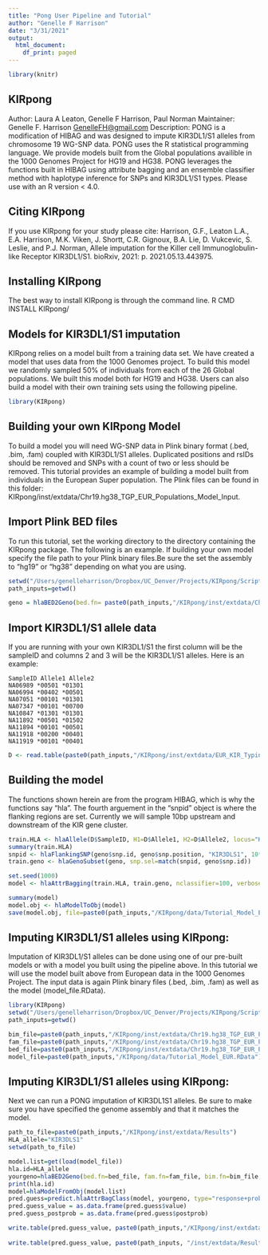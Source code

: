 ```yaml
---
title: "Pong User Pipeline and Tutorial"
author: "Genelle F Harrison"
date: "3/31/2021"
output:
  html_document:
    df_print: paged
---
```


```r
library(knitr)
```

## KIRpong

Author: Laura A Leaton, Genelle F Harrison, Paul Norman
Maintainer: Genelle F. Harrison <GenelleFH@gmail.com>
Description: PONG is a modification of HIBAG and was designed to impute
	KIR3DL1/S1 alleles from chromosome 19 WG-SNP data. PONG uses the R statistical programming language.
	We provide models built from the Global populations availible in the 1000 Genomes Project for HG19 and   HG38. PONG leverages the functions built in HIBAG using attribute bagging and an 
	ensemble classifier method with haplotype inference for SNPs and KIR3DL1/S1 types. Please use
	with an R version < 4.0.

## Citing KIRpong

If you use KIRpong for your study please cite:
	Harrison, G.F., Leaton L.A., E.A. Harrison, M.K. Viken, J. Shortt, C.R. Gignoux, B.A. Lie, D. Vukcevic, S. Leslie, and P.J. Norman, Allele imputation for the Killer cell Immunoglobulin-like Receptor KIR3DL1/S1. bioRxiv, 2021: p. 2021.05.13.443975.
	
## Installing KIRpong
The best way to install KIRpong is through the command line.
R CMD INSTALL KIRpong/

## Models for KIR3DL1/S1 imputation
KIRpong relies on a model built from a training data set. We have created a model that uses data from the 1000 Genomes project. To build this model we randomly sampled 50% of individuals from each of the 26 Global populations. We built this model both for HG19 and HG38. Users can also build a model with their own training sets using the following pipeline.


```r
library(KIRpong)
```


## Building your own KIRpong Model
To build a model you will need WG-SNP data in Plink binary format (.bed, .bim, .fam) coupled with KIR3DL1/S1 alleles. Duplicated positions and rsIDs should be removed and SNPs with a count of two or less should be removed. This tutorial provides an example of building a model built from individuals in the European Super population. The Plink files can be found in this folder:
KIRpong/inst/extdata/Chr19.hg38_TGP_EUR_Populations_Model_Input.

## Import Plink BED files
To run this tutorial, set the working directory to the directory containing the KIRpong package. The following is an example. If building your own model specify the file path to your Plink binary files.Be sure the set the assembly to "hg19" or "hg38" depending on what you are using.

```r
setwd("/Users/genelleharrison/Dropbox/UC_Denver/Projects/KIRpong/Scripts/Versions")
path_inputs=getwd()

geno = hlaBED2Geno(bed.fn= paste0(path_inputs,"/KIRpong/inst/extdata/Chr19.hg38_TGP_EUR_Populations_Model_Input.bed"), fam.fn= paste0(path_inputs,"/KIRpong/inst/extdata/Chr19.hg38_TGP_EUR_Populations_Model_Input.fam"),bim.fn= paste0(path_inputs,"/KIRpong/inst/extdata/Chr19.hg38_TGP_EUR_Populations_Model_Input.bim"), assembly="hg38")

```
## Import KIR3DL1/S1 allele data
If you are running with your own KIR3DL1/S1 the first column will be the sampleID and columns 2 and 3 will be the KIR3DL1/S1 alleles. Here is an example:

```
SampleID Allele1 Allele2
NA06989 *00501 *01301
NA06994 *00402 *00501
NA07051 *00101 *01301
NA07347 *00101 *00700
NA10847 *01301 *01301
NA11892 *00501 *01502
NA11894 *00101 *00501
NA11918 *00200 *00401
NA11919 *00101 *00401
```
```r
D <- read.table(paste0(path_inputs,"/KIRpong/inst/extdata/EUR_KIR_Typing_Alleles_For_Model.txt"), header=TRUE, stringsAsFactors = FALSE)
```

## Building the model
The functions shown herein are from the program HIBAG, which is why the functions say "hla". The fourth arguement in the "snpid" object is where the flanking regions are set. Currently we will sample 10bp upstream and downstream of the KIR gene cluster. 

```r
train.HLA <- hlaAllele(D$SampleID, H1=D$Allele1, H2=D$Allele2, locus="KIR3DLS1", assembly="hg38")
summary(train.HLA)
snpid <- hlaFlankingSNP(geno$snp.id, geno$snp.position, "KIR3DLS1", 10*10, assembly="hg38") 
train.geno <- hlaGenoSubset(geno, snp.sel=match(snpid, geno$snp.id))

set.seed(1000)
model <- hlaAttrBagging(train.HLA, train.geno, nclassifier=100, verbose.detail=TRUE)

summary(model)
model.obj <- hlaModelToObj(model)
save(model.obj, file=paste0(path_inputs,"/KIRpong/data/Tutorial_Model_EUR.RData"))

```

## Imputing KIR3DL1/S1 alleles using KIRpong:
Imputation of KIR3DL1/S1 alleles can be done using one of our pre-built models or with a model you built using the pipeline above. In this tutorial we will use the model built above from European data in the 1000 Genomes Project. The input data is again Plink binary files (.bed, .bim, .fam) as well as the model (model_file.RData). 

```r
library(KIRpong)
setwd("/Users/genelleharrison/Dropbox/UC_Denver/Projects/KIRpong/Scripts/Versions")
path_inputs=getwd()

bim_file=paste0(path_inputs,"/KIRpong/inst/extdata/Chr19.hg38_TGP_EUR_Populations_Test_Input.bim")
fam_file=paste0(path_inputs,"/KIRpong/inst/extdata/Chr19.hg38_TGP_EUR_Populations_Test_Input.fam")
bed_file=paste0(path_inputs,"/KIRpong/inst/extdata/Chr19.hg38_TGP_EUR_Populations_Test_Input.bed")
model_file=paste0(path_inputs,"/KIRpong/data/Tutorial_Model_EUR.RData") 


```

## Imputing KIR3DL1/S1 alleles using KIRpong:
Next we can run a PONG imputation of KIR3DL1S1 alleles. Be sure to make sure you have specified the genome assembly and that it matches the model. 

```r
path_to_file=paste0(path_inputs,"/KIRpong/inst/extdata/Results") 
HLA_allele="KIR3DLS1"        
setwd(path_to_file)

model.list=get(load(model_file))
hla.id=HLA_allele
yourgeno=hlaBED2Geno(bed.fn=bed_file, fam.fn=fam_file, bim.fn=bim_file, assembly="hg38")
print(hla.id)
model=hlaModelFromObj(model.list) 
pred.guess=predict.hlaAttrBagClass(model, yourgeno, type="response+prob", match.type = "Position")
pred.guess_value = as.data.frame(pred.guess$value)
pred.guess_postprob = as.data.frame(pred.guess$postprob)

write.table(pred.guess_value, paste0(path_inputs,"/KIRpong/inst/extdata/Results/Chr19.hg38_TGP_EUR_Populations_Results_Prediction_Alleles.txt",quote=F,sep="\t",row.names=F,col.names=T))
            
write.table(pred.guess_value, paste0(path_inputs, "/inst/extdata/Results/Chr19.hg38_TGP_EUR_Populations_Results_Prediction_Alleles_v31txt"),quote=F,sep="\t",row.names=F,col.names=T)

```


